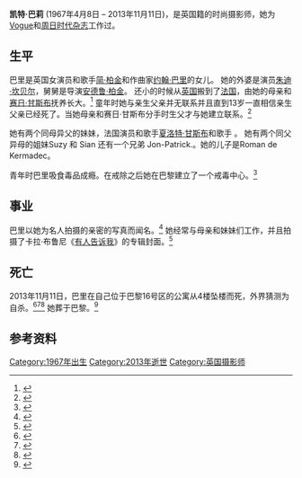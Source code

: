 '''凯特·巴莉''' (1967年4月8日 – 2013年11月11日)，是英国籍的时尚摄影师，她为[[时尚_(杂志)|Vogue]]和[[周日时代杂志|周日时代杂志]]工作过。

== 生平 ==
巴里是英国女演员和歌手[[简·柏金|简·柏金]]和作曲家[[约翰·巴里|约翰·巴里]]的女儿。 她的外婆是演员[[朱迪·坎贝尔|朱迪·坎贝尔]]，舅舅是导演[[安德鲁·柏金|安德鲁·柏金]]。 还小的时候从[[英国|英国]]搬到了[[法国|法国]]，由她的母亲和[[赛日·甘斯布|赛日·甘斯布]]抚养长大。<ref name="independent">{{Cite news|url=http://www.independent.co.uk/news/obituaries/kate-barry-photographer-9004324.html|title=Kate Barry: Photographer - Obituaries|date=13 December 2013|work=[[The_Independent|The Independent]]|accessdate=2013-12-16|location=London|author=Pierre Perrone|archive-date=2013-12-15|archive-url=https://web.archive.org/web/20131215104455/http://www.independent.co.uk/news/obituaries/kate-barry-photographer-9004324.html|dead-url=no}}</ref> 童年时她与亲生父亲并无联系并且直到13岁一直相信亲生父亲已经死了。当她母亲和赛日·甘斯布分手时生父才与她建立联系。<ref name="mail">{{Cite web|url=http://www.dailymail.co.uk/tvshowbiz/article-2522965/Drink-drugs-decadent-childhood-As-tributes-pour-following-tragic-death-Kate-Barry-reveal-troubled-life-Jane-Birkins-girl.html|title=Drink, drugs and a decadent childhood: The troubled life of Jane Birkin's daughter Kate Barry who this week plunged to her death from her Paris apartment|accessdate=2015-09-21|date=2013-12-13|work=Daily Mail (U.K.)|last1=Levy|first1=Geoffrey|archive-date=2016-03-04|archive-url=https://web.archive.org/web/20160304062256/http://www.dailymail.co.uk/tvshowbiz/article-2522965/Drink-drugs-decadent-childhood-As-tributes-pour-following-tragic-death-Kate-Barry-reveal-troubled-life-Jane-Birkins-girl.html|dead-url=no}}</ref>

她有两个同母异父的妹妹，法国演员和歌手[[夏洛特·甘斯布|夏洛特·甘斯布]]和歌手 {{link-en|卢·多利伦|Lou Doillon}}。 她有两个同父异母的姐妹Suzy 和 Sian 还有一个兄弟 Jon-Patrick.。她的儿子是Roman de Kermadec。

青年时巴里吸食毒品成瘾。在戒除之后她在巴黎建立了一个戒毒中心。<ref name="mail">{{Cite web|url=http://www.dailymail.co.uk/tvshowbiz/article-2522965/Drink-drugs-decadent-childhood-As-tributes-pour-following-tragic-death-Kate-Barry-reveal-troubled-life-Jane-Birkins-girl.html|title=Drink, drugs and a decadent childhood: The troubled life of Jane Birkin's daughter Kate Barry who this week plunged to her death from her Paris apartment|accessdate=2015-09-21|date=2013-12-13|work=Daily Mail (U.K.)|last1=Levy|first1=Geoffrey}}</ref>

== 事业 ==
巴里以她为名人拍摄的亲密的写真而闻名。<ref name="wwd.com">{{Cite web|url=http://www.wwd.com/fashion-news/fashion-features/photographer-kate-barry-dead-at-46-7311601?src=nl/mornReport/20131213|title=Photographer Kate Barry Dead at 46|accessdate=13 December 2013|author=Diderich, Joelle|date=13 December 2013|publisher=WWD|archive-date=2013-12-19|archive-url=https://web.archive.org/web/20131219041123/http://www.wwd.com/fashion-news/fashion-features/photographer-kate-barry-dead-at-46-7311601?src=nl%2FmornReport%2F20131213|dead-url=no}}</ref> 她经常与母亲和妹妹们工作，并且拍摄了卡拉·布鲁尼《[[有人告诉我|有人告诉我]]》的专辑封面。<ref name="independent">{{Cite news|url=http://www.independent.co.uk/news/obituaries/kate-barry-photographer-9004324.html|title=Kate Barry: Photographer - Obituaries|date=13 December 2013|work=[[The_Independent|The Independent]]|accessdate=2013-12-16|location=London|author=Pierre Perrone}}</ref>

== 死亡 ==
2013年11月11日，巴里在自己位于巴黎16号区的公寓从4楼坠楼而死，外界猜测为自杀。<ref name="mail">{{Cite web|url=http://www.dailymail.co.uk/tvshowbiz/article-2522965/Drink-drugs-decadent-childhood-As-tributes-pour-following-tragic-death-Kate-Barry-reveal-troubled-life-Jane-Birkins-girl.html|title=Drink, drugs and a decadent childhood: The troubled life of Jane Birkin's daughter Kate Barry who this week plunged to her death from her Paris apartment|accessdate=2015-09-21|date=2013-12-13|work=Daily Mail (U.K.)|last1=Levy|first1=Geoffrey}}</ref><ref>{{Cite news|url=http://www.standard.co.uk/news/world/frances-culture-minister-pays-tribute-to-british-photographer-kate-barry-8999772.html|title=France's culture minister pays tribute to British photographer Kate Barry|date=2013-12-12|work=Evening Standard (London)|accessdate=2013-12-12|last1=Allen|first1=Peter|archive-date=2015-12-08|archive-url=https://web.archive.org/web/20151208110034/http://www.standard.co.uk/news/world/frances-culture-minister-pays-tribute-to-british-photographer-kate-barry-8999772.html|dead-url=no}}</ref><ref>{{Cite news|url=http://www.standard.co.uk/news/world/kate-barry-photographer-daughter-of-jane-birkin-and-bond-film-composer-john-barry-dies-in-fall-from-8999474.html|title=Kate Barry, photographer daughter of Jane Birkin and Bond film composer John Barry, dies in fall from Paris apartment|date=2013-12-12|work=Evening Standard (London)|last2=Allen|first2=Peter|accessdate=2013-12-12|last1=Randhawa|first1=Kiran|archive-date=2015-10-20|archive-url=https://web.archive.org/web/20151020235140/http://www.standard.co.uk/news/world/kate-barry-photographer-daughter-of-jane-birkin-and-bond-film-composer-john-barry-dies-in-fall-from-8999474.html|dead-url=no}}</ref> 她葬于巴黎。<ref>{{Cite web|url=http://wwd.com/fashion-news/fashion-features/kate-barry-laid-to-rest-in-paris-7321031/|title=Kate Barry Laid to Rest in Paris|accessdate=2013-12-20|date=2013-12-19|last1=Diderich|first1=Joelle|website=WWD|archive-date=2013-12-22|archive-url=https://web.archive.org/web/20131222073736/http://www.wwd.com/fashion-news/fashion-features/kate-barry-laid-to-rest-in-paris-7321031|dead-url=no}}</ref>

== 参考资料 ==
{{Reflist}}

{{DEFAULTSORT: Barry, Kate}}
[[Category:1967年出生|Category:1967年出生]]
[[Category:2013年逝世|Category:2013年逝世]]
[[Category:英国摄影师|Category:英国摄影师]]